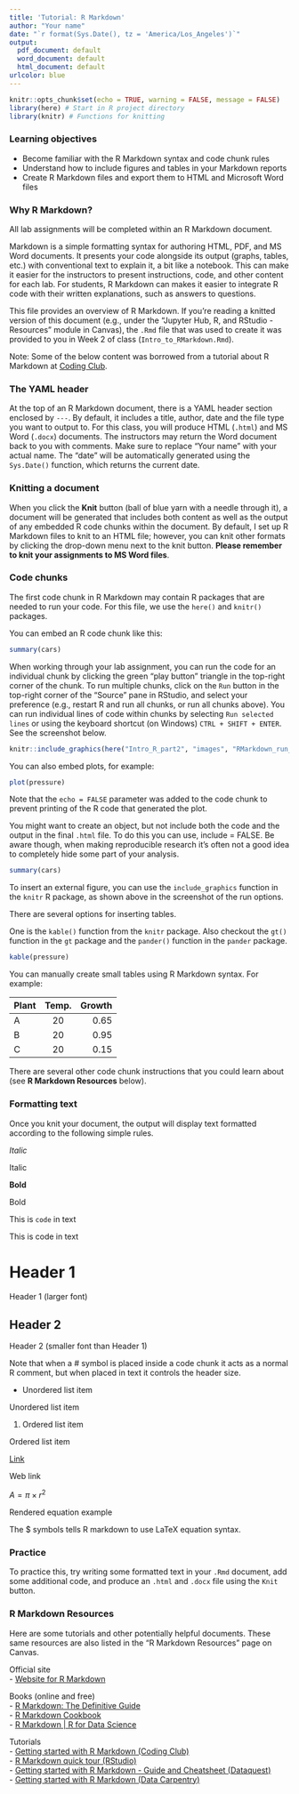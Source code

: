 ```yaml
---
title: 'Tutorial: R Markdown'
author: "Your name"
date: "`r format(Sys.Date(), tz = 'America/Los_Angeles')`"
output:
  pdf_document: default
  word_document: default
  html_document: default
urlcolor: blue
---
```


```r
knitr::opts_chunk$set(echo = TRUE, warning = FALSE, message = FALSE)
library(here) # Start in R project directory
library(knitr) # Functions for knitting
```

### **Learning objectives**

- Become familiar with the R Markdown syntax and code chunk rules  
- Understand how to include figures and tables in your Markdown reports  
- Create R Markdown files and export them to HTML and Microsoft Word files  

### **Why R Markdown?**

All lab assignments will be completed within an R Markdown document. 

Markdown is a simple formatting syntax for authoring HTML, PDF, and MS Word documents. It presents your code alongside its output (graphs, tables, etc.) with conventional text to explain it, a bit like a notebook. This can make it easier for the instructors to present instructions, code, and other content for each lab. For students, R Markdown can makes it easier to integrate R code with their written explanations, such as answers to questions. 

This file provides an overview of R Markdown. If you're reading a knitted version of this document (e.g., under the "Jupyter Hub, R, and RStudio - Resources" module in Canvas), the `.Rmd` file that was used to create it was provided to you in Week 2 of class (`Intro_to_RMarkdown.Rmd`). 

Note: Some of the below content was borrowed from a tutorial about R Markdown at [Coding Club](https://ourcodingclub.github.io/tutorials/rmarkdown/).  

### **The YAML header**

At the top of an R Markdown document, there is a YAML header section enclosed by `---`. By default, it includes a title, author, date and the file type you want to output to. For this class, you will produce HTML (`.html`) and MS Word (`.docx`) documents. The instructors may return the Word document back to you with comments. Make sure to replace "Your name" with your actual name. The "date" will be automatically generated using the `Sys.Date()` function, which returns the current date. 

### **Knitting a document**

When you click the **Knit** button (ball of blue yarn with a needle through it), a document will be generated that includes both content as well as the output of any embedded R code chunks within the document. By default, I set up R Markdown files to knit to an HTML file; however, you can knit other formats by clicking the drop-down menu next to the knit button. **Please remember to knit your assignments to MS Word files**. 

### **Code chunks**

The first code chunk in R Markdown may contain R packages that are needed to run your code. For this file, we use the `here()` and `knitr()` packages.

You can embed an R code chunk like this:

```r
summary(cars)
```

When working through your lab assignment, you can run the code for an individual chunk by clicking the green "play button" triangle in the top-right corner of the chunk. To run multiple chunks, click on the `Run` button in the top-right corner of the "Source" pane in RStudio, and select your preference (e.g., restart R and run all chunks, or run all chunks above). You can run individual lines of code within chunks by selecting `Run selected lines` or using the keyboard shortcut (on Windows) `CTRL + SHIFT + ENTER`. See the screenshot below.

```r
knitr::include_graphics(here("Intro_R_part2", "images", "RMarkdown_run_chunk.png"))
```


You can also embed plots, for example:

```r
plot(pressure)
```

Note that the `echo = FALSE` parameter was added to the code chunk to prevent printing of the R code that generated the plot.

You might want to create an object, but not include both the code and the output in the final `.html` file. To do this you can use, include = FALSE. Be aware though, when making reproducible research it’s often not a good idea to completely hide some part of your analysis.

```r
summary(cars)
```

To insert an external figure, you can use the `include_graphics` function in the `knitr` R package, as shown above in the screenshot of the run options.

There are several options for inserting tables.

One is the `kable()` function from the `knitr` package. Also checkout the `gt()` function in the `gt` package and the `pander()` function in the `pander` package.

```r
kable(pressure)
```

You can manually create small tables using R Markdown syntax. For example:

| Plant | Temp. | Growth |
|:------|:-----:|-------:|
| A     | 20    | 0.65   |
| B     | 20    | 0.95   |
| C     | 20    | 0.15   |

There are several other code chunk instructions that you could learn about (see **R Markdown Resources** below). 

### **Formatting text**

Once you knit your document, the output will display text formatted according to the following simple rules.

*Italic*

Italic

**Bold**

Bold

This is `code` in text

This is code in text

# Header 1

Header 1 (larger font)

## Header 2

Header 2 (smaller font than Header 1)

Note that when a # symbol is placed inside a code chunk it acts as a normal R comment, but when placed in text it controls the header size.

* Unordered list item

Unordered list item

1. Ordered list item

Ordered list item

[Link](https://www.google.com)

Web link

$A = \pi \times r^{2}$

Rendered equation example

The $ symbols tells R markdown to use LaTeX equation syntax.

### **Practice**

To practice this, try writing some formatted text in your `.Rmd` document, add some additional code, and produce an `.html` and `.docx` file using the `Knit` button. 

### **R Markdown Resources**

Here are some tutorials and other potentially helpful documents. These same resources are also listed in the "R Markdown Resources" page on Canvas.

Official site  
- [Website for R Markdown](https://rmarkdown.rstudio.com)  

Books (online and free)  
- [R Markdown: The Definitive Guide](https://bookdown.org/yihui/rmarkdown)  
- [R Markdown Cookbook](https://bookdown.org/yihui/rmarkdown-cookbook)  
- [R Markdown | R for Data Science](https://r4ds.had.co.nz/r-markdown.html)  

Tutorials  
- [Getting started with R Markdown (Coding Club)](https://ourcodingclub.github.io/tutorials/rmarkdown)  
- [R Markdown quick tour (RStudio)](https://rmarkdown.rstudio.com/authoring_quick_tour.html)  
- [Getting started with R Markdown - Guide and Cheatsheet (Dataquest)](https://www.dataquest.io/blog/r-markdown-guide-cheatsheet)  
- [Getting started with R Markdown (Data Carpentry)](https://datacarpentry.org/r-socialsci/06-rmarkdown.html)   